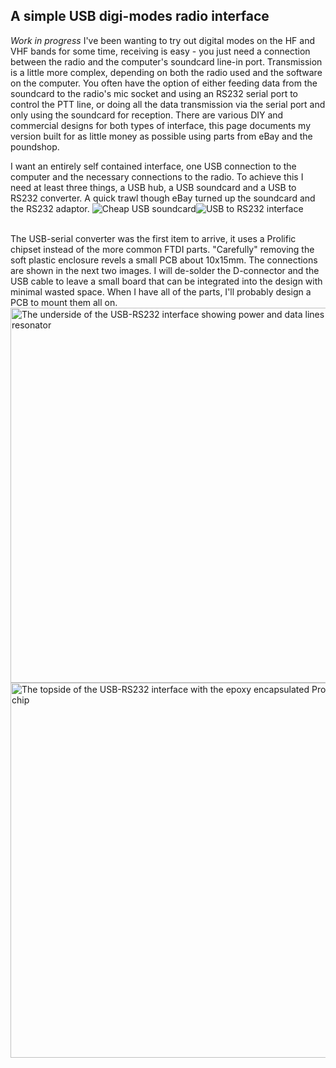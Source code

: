 == A simple USB digi-modes radio interface ==
''Work in progress''
I've been wanting to try out digital modes on the HF and VHF bands for some time, receiving is easy - you just need a connection between the radio and the computer's soundcard line-in port. Transmission is a little more complex, depending on both the radio used and the software on the computer. You often have the option of either feeding data from the soundcard to the radio's mic socket and using an RS232 serial port to control the PTT line, or doing all the data transmission via the serial port and only using the soundcard for reception.  There are various DIY and commercial designs for both types of interface, this page documents my version built for as little money as possible using parts from eBay and the poundshop.

I want an entirely self contained interface, one USB connection to the computer and the necessary connections to the radio. To achieve this I need at least three things, a USB hub, a USB soundcard and a USB to RS232 converter. A quick trawl though eBay turned up the soundcard and the RS232 adaptor.
[[File:Usb-sound.png|left|frame|Cheap USB soundcard]][[File:Usb-serial.png|middle|frame|USB to RS232 interface]]



<br style="clear: both" />

The USB-serial converter was the first item to arrive, it uses a Prolific chipset instead of the more common FTDI parts. "Carefully" removing the soft plastic enclosure revels a small PCB about 10x15mm. The connections are shown in the next two images. I will de-solder the D-connector and the USB cable to leave a small board that can be integrated into the design with minimal wasted space. When I have all of the parts, I'll probably design a PCB to mount them all on.
[[File:Usb-serial-internals2.jpg|thumb|600px|The underside of the USB-RS232 interface showing power and data lines and 12MHz resonator]]
[[File:Usb-serial-internals1.jpg|thumb|600px|The topside of the USB-RS232 interface with the epoxy encapsulated Prolific interface chip]]
